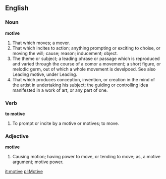 ==English==

===Noun===

'''motive'''

#That which moves; a mover.
#That which incites to action; anything prompting or exciting to choise, or moving the will; cause; reason; inducement; object.
#The theme or subject; a leading phrase or passage which is reproduced and varied through the course of a comor a movement; a short figure, or melodic germ, out of which a whole movement is develpoed. See also Leading motive, under Leading.
#That which produces conception, invention, or creation in the mind of the artist in undertaking his subject; the guiding or controlling idea manifested in a work of art, or any part of one.

===Verb===

'''to motive'''

#To prompt or incite by a motive or motives; to move.

===Adjective===

'''motive'''

#Causing motion; having power to move, or tending to move; as, a motive argument; motive power.

[[it:motive]]
[[pl:Motive]]
